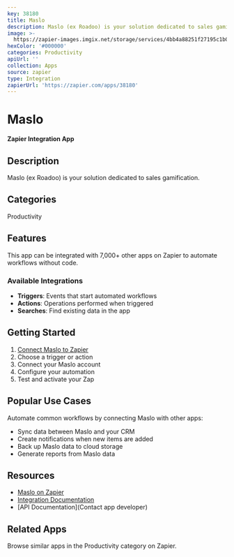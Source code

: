 ```yaml
---
key: 38180
title: Maslo
description: Maslo (ex Roadoo) is your solution dedicated to sales gamification.
image: >-
  https://zapier-images.imgix.net/storage/services/4bb4a88251f27195c1b0d31324972e65.png?auto=format%2Ccompress&ixlib=python-3.0.0&q=50
hexColor: '#000000'
categories: Productivity
apiUrl: ''
collection: Apps
source: zapier
type: Integration
zapierUrl: 'https://zapier.com/apps/38180'
---
```

# Maslo

**Zapier Integration App**

## Description

Maslo (ex Roadoo) is your solution dedicated to sales gamification.

## Categories

Productivity

## Features

This app can be integrated with 7,000+ other apps on Zapier to automate workflows without code.

### Available Integrations

- **Triggers**: Events that start automated workflows
- **Actions**: Operations performed when triggered
- **Searches**: Find existing data in the app

## Getting Started

1. [Connect Maslo to Zapier](https://zapier.com/apps/38180)
2. Choose a trigger or action
3. Connect your Maslo account
4. Configure your automation
5. Test and activate your Zap

## Popular Use Cases

Automate common workflows by connecting Maslo with other apps:

- Sync data between Maslo and your CRM
- Create notifications when new items are added
- Back up Maslo data to cloud storage
- Generate reports from Maslo data

## Resources

- [Maslo on Zapier](https://zapier.com/apps/38180)
- [Integration Documentation](https://zapier.com/apps/38180/integrations)
- [API Documentation](Contact app developer)

## Related Apps

Browse similar apps in the Productivity category on Zapier.
